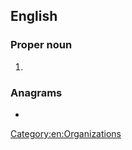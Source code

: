 {{also|yhä}}
==English==

===Proper noun===
{{en-proper noun}}

# {{initialism of|en|{{w|Youth Hostels Association}}}}

===Anagrams===
* {{anagrams|en|a=ahy|AYH|Hay|Yah|hay|yah}}

[[Category:en:Organizations]]